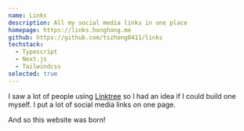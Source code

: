 ```yaml
---
name: Links
description: All my social media links in one place
homepage: https://links.honghong.me
github: https://github.com/tszhong0411/links
techstack:
  - Typescript
  - Next.js
  - Tailwindcss
selected: true
---
```


I saw a lot of people using [Linktree](https://linktr.ee/) so I had an idea if I could build one myself. I put a lot of social media links on one page.

And so this website was born!

